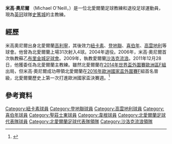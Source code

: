 {{multiple issues|
{{expand|time=2018-10-05T16:47:22+00:00}}
{{expert|time=2018-10-05T16:47:22+00:00}}
{{refimprove|time=2018-10-05T16:47:22+00:00}}
}}
{{noteTA|G1=足球|G2=英超|G3=蘇超
|1=zh-hans:迈克尔·奥尼尔;zh-hk:米高·奧尼爾;zh-tw:邁克爾·歐尼爾;
|2=zh-hans:沙姆洛克流浪; zh-hk:沙洛克流浪;  zh-tw: 沙姆洛克流浪者;
}}
{{Infobox football biography
| name           = 米高·奧尼爾<br />Michael O'Neill <br /> <small>[[大英帝國勳章|MBE]]</small>
| image          = Michael O'Neill, CZE-NIR 2019-10-14.jpg
| height         = {{height|ft=5|in=11}}
| birth_date     = {{Birth date and age|1969|7|5|df=y}}
| birth_place    = 北愛爾蘭{{le|Portadown}}
| currentclub    = [[斯托克城足球俱乐部|史篤城]] (主教練)
| position       = 中場
| youthyears1 = | youthclubs1 = Star United
| youthyears2 = | youthclubs2 = Chimney Corner
| years1 = 1984–1987 | caps1 = 18 | goals1 = 4  | clubs1 = [[高利寧足球會|高利寧]]
| years2 = 1987–1989 | caps2 = 48 | goals2 = 15 | clubs2 = [[紐卡素足球會|紐卡素]]
| years3 = 1989–1993 | caps3 = 64 | goals3 = 11 | clubs3 = [[登地聯足球會|登地聯]]
| years4 = 1993–1996 | caps4 = 97 | goals4 = 19 | clubs4 = [[喜伯年足球會|喜伯年]]
| years5 = 1996–1998 | caps5 = 5  | goals5 = 0  | clubs5 = [[高雲地利城足球會|高雲地利]]
| years6 = 1998      | caps6 = 6  | goals6 = 0  | clubs6 = → [[鴨巴甸足球會|鴨巴甸]] (外借)
| years7 = 1998      | caps7 = 9  | goals7 = 1  | clubs7 = → [[雷丁足球會|雷丁]] (外借)
| years8 = 1998–2000 | caps8 = 66 | goals8 = 2  | clubs8 = [[韋根體育足球會|韋根]]
| years9 = 2000–2001 | caps9 = 9  | goals9 = 0  | clubs9 = [[聖莊士東足球會|聖莊士東]]
| years10= 2001      | caps10= 22 | goals10= 5  | clubs10= [[波特蘭伐木者|波特蘭伐木者]]
| years11= 2001–2002 | caps11= 19 | goals11= 4  | clubs11= 克萊德班克
| years12= 2002–2004 | caps12= 44 | goals12= 4  | clubs12= [[格倫杜蘭足球會|格倫杜蘭]]
| years13= 2004      | caps13= 2  | goals13= 0  | clubs13= [[艾爾聯足球會|艾爾聯]]
| totalcaps = 409 | totalgoals = 65
| nationalyears1 = 1994            | nationalteam1 = 北愛爾蘭U21
| nationalyears2 = 1989            | nationalteam2 = 北愛爾蘭U23
| nationalyears3 = 1994–1999 | nationalteam3 = 北愛爾蘭B隊
| nationalyears4 = 1988–1996 | nationalteam4 = [[北愛爾蘭足球代表隊|北愛爾蘭]]
| nationalcaps1 = 1  | nationalgoals1 = 0
| nationalcaps2 = 1  | nationalgoals2 = 0
| nationalcaps3 = 2  | nationalgoals3 = 0
| nationalcaps4 = 31 | nationalgoals4 = 4
| manageryears1 = 2006–2008 | managerclubs1 = [[布里金城足球會|布里金]]
| manageryears2 = 2009–2011 | managerclubs2 = [[沙姆洛克流浪足球俱乐部|沙姆洛克流浪]]
| manageryears3 = 2011–2019 | managerclubs3 = [[北愛爾蘭足球代表隊|北愛爾蘭]]
| manageryears4 = 2019–     | managerclubs4 = [[斯托克城足球俱乐部|史篤城]]
}}
'''米高·奧尼爾''' {{post-nominals|country=GBR|MBE}}（Michael O'Neill，{{bd|1969年|7月5日|}}）是一位北愛爾蘭足球教練和退役足球運動員，現為[[英冠|英冠]]球隊[[斯托克城足球俱乐部|史篤城]]的主教練。

==經歷==
米高奧尼爾出身北愛爾蘭[[高利寧足球會|高利寧]]，其後效力[[紐卡素足球會|紐卡素]]、[[登地聯足球會|登地聯]]、[[喜伯年足球會|喜伯年]]、[[高雲地利城足球會|高雲地利]]等球會。他曾為北愛爾蘭上場31次射入4球。2004年退役。2006年，米高·奧尼爾首次執教蘇乙[[布里金城足球會|布里金城足球會]]。2009年，執教愛爾蘭[[沙洛克流浪|沙洛克流浪]]。2011年12月28日，他獲委任為北愛爾蘭主教練。雖然北愛爾蘭在[[2014年世界盃外圍賽歐洲區F組|2014年世界盃外圍賽歐洲區F組]]出局，但米高·奧尼爾成功帶領北愛爾蘭在[[2016年歐洲國家盃外圍賽|2016年歐洲國家盃外圍賽]]F組首名晉級，北愛爾蘭歷史上第一次打進歐洲國家盃決賽週。<ref>{{Cite web |url=http://news.takungpao.com.hk/paper/q/2015/1218/3255469.html |title=良帥令北愛脱胎換骨 |access-date=2016-05-30 |archive-date=2017-03-05 |archive-url=https://web.archive.org/web/20170305002303/http://news.takungpao.com.hk/paper/q/2015/1218/3255469.html |dead-url=no }}</ref>

==參考資料==
{{reflist}}
{{史篤城球員名單}}
{{2016年歐洲國家盃北愛爾蘭參賽名單}}
{{DEFAULTSORT:Oneill, Michael}}
[[Category:紐卡素球員|Category:紐卡素球員]]
[[Category:登地聯球員|Category:登地聯球員]]
[[Category:高雲地利球員|Category:高雲地利球員]]
[[Category:喜伯年球員|Category:喜伯年球員]]
[[Category:聖莊士東球員|Category:聖莊士東球員]]
[[Category:韋根球員|Category:韋根球員]]
[[Category:北愛爾蘭足球代表隊球員|Category:北愛爾蘭足球代表隊球員]]
[[Category:北愛爾蘭足球代表隊領隊|Category:北愛爾蘭足球代表隊領隊]]
[[Category:沙洛克流浪領隊|Category:沙洛克流浪領隊]]